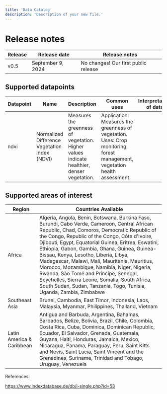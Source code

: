 ```yaml
---
title: 'Data Catalog'
description: 'Description of your new file.'
---
```


# Release notes

| **Release** | **Release date** | Release notes |
| --- | --- | --- |
| v0.5 | September 9, 2024 | No changes! Our first public release |

## Supported datapoints

| Datapoint | Name | Description | Common uses | Interpretation of data | Data format |
| -------- | ------------------------------------- | ------------------------------------- | ------------------------------------- | ------------------------------------- | ------------------------------------- |
| ndvi | Normalized Difference Vegetation Index (NDVI) | Measures the greenness of vegetation. Higher values indicate healthier, denser vegetation. | Application: Measures the greenness of vegetation. Uses: Crop monitoring, forest management, vegetation health assessment. | 

## Supported areas of interest

| Region   | Countries Available                   |
| -------- | ------------------------------------- |
| Africa   | Algeria, Angola, Benin, Botswana, Burkina Faso, Burundi, Cabo Verde, Cameroon, Central African Republic, Chad, Comoros, Democratic Republic of the Congo, Republic of the Congo, Côte d'Ivoire, Djibouti, Egypt, Equatorial Guinea, Eritrea, Eswatini, Ethiopia, Gabon, Gambia, Ghana, Guinea, Guinea-Bissau, Kenya, Lesotho, Liberia, Libya, Madagascar, Malawi, Mali, Mauritania, Mauritius, Morocco, Mozambique, Namibia, Niger, Nigeria, Rwanda, São Tomé and Príncipe, Senegal, Seychelles, Sierra Leone, Somalia, South Africa, South Sudan, Sudan, Tanzania, Togo, Tunisia, Uganda, Zambia, Zimbabwe                      |
| Southeast Asia  | Brunei, Cambodia, East Timor, Indonesia, Laos, Malaysia, Myanmar, Philippines, Thailand, Vietnam                          |
| Latin America & Caribbean   | Antigua and Barbuda, Argentina, Bahamas, Barbados, Belize, Bolivia, Brazil, Chile, Colombia, Costa Rica, Cuba, Dominica, Dominican Republic, Ecuador, El Salvador, Grenada, Guatemala, Guyana, Haiti, Honduras, Jamaica, Mexico, Nicaragua, Panama, Paraguay, Peru, Saint Kitts and Nevis, Saint Lucia, Saint Vincent and the Grenadines, Suriname, Trinidad and Tobago, Uruguay, Venezuela |


References:

https://www.indexdatabase.de/db/i-single.php?id=53
